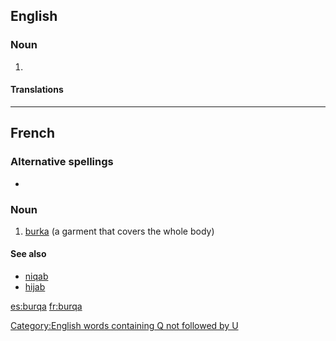 ==English==

===Noun===
{{en-noun}}

# {{clothing|lang=en}} {{alternative form of|burka}}

====Translations====
{{trans-see|burqa|burka}}

[[Category:English words containing Q not followed by U]]

----

==French==
{{wikipedia|lang=fr}}

===Alternative spellings===
* {{l|fr|burka}}

===Noun===
{{fr-noun|f}}

# {{clothing|lang=fr}} [[burka]] (a garment that covers the whole body)

====See also====
* [[niqab]]
* [[hijab]]

[[es:burqa]]
[[fr:burqa]]